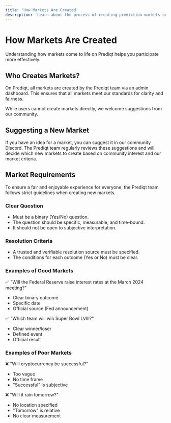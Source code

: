 ```yaml
---
title: 'How Markets Are Created'
description: 'Learn about the process of creating prediction markets on Prediqt'
---
```


# How Markets Are Created

Understanding how markets come to life on Prediqt helps you participate more effectively.

## Who Creates Markets?

On Prediqt, all markets are created by the Prediqt team via an admin dashboard. This ensures that all markets meet our standards for clarity and fairness.

While users cannot create markets directly, we welcome suggestions from our community.

## Suggesting a New Market

If you have an idea for a market, you can suggest it in our community Discord. The Prediqt team regularly reviews these suggestions and will decide which new markets to create based on community interest and our market criteria.

## Market Requirements

To ensure a fair and enjoyable experience for everyone, the Prediqt team follows strict guidelines when creating new markets.

### Clear Question
- Must be a binary (Yes/No) question.
- The question should be specific, measurable, and time-bound.
- It should not be open to subjective interpretation.

### Resolution Criteria
- A trusted and verifiable resolution source must be specified.
- The conditions for each outcome (Yes or No) must be clear.

### Examples of Good Markets

✅ "Will the Federal Reserve raise interest rates at the March 2024 meeting?"
- Clear binary outcome
- Specific date
- Official source (Fed announcement)

✅ "Which team will win Super Bowl LVIII?"
- Clear winner/loser
- Defined event
- Official result

### Examples of Poor Markets

❌ "Will cryptocurrency be successful?"
- Too vague
- No time frame
- "Successful" is subjective

❌ "Will it rain tomorrow?"
- No location specified
- "Tomorrow" is relative
- No clear measurement
